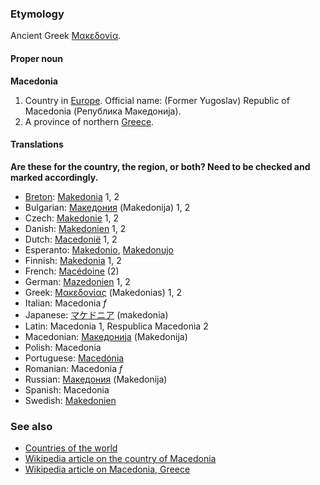 ===Etymology===
Ancient Greek [[Μακεδονία]].

====Proper noun====
'''Macedonia'''

# Country in [[Europe]]. Official name: (Former Yugoslav) Republic of Macedonia (Република Македонија).
# A province of northern [[Greece]].

====Translations====

'''Are these for the country, the region, or both?  Need to be checked and marked accordingly.'''

*[[Breton]]: [[Makedonia]] 1, 2
*Bulgarian: [[Македония]] (Makedonija) 1, 2
*Czech: [[Makedonie]] 1, 2
*Danish: [[Makedonien]] 1, 2
*Dutch: [[Macedonië]] 1, 2
*Esperanto: [[Makedonio]], [[Makedonujo]]
*Finnish: [[Makedonia]] 1, 2
*French: [[Macédoine]] (2)
*German: [[Mazedonien]] 1, 2
*Greek: [[Μακεδονίας]] (Makedonias) 1, 2
*Italian: Macedonia ''f''
*Japanese: [[マケドニア]] (makedonia)
*Latin: Macedonia 1, Respublica Macedonia 2
*Macedonian: [[Македонија]] (Makedonija)
*Polish: Macedonia
*Portuguese: [[Macedónia]]
*Romanian: Macedonia ''f''
*Russian: [[Македония]] (Makedonija)
*Spanish: Macedonia
*Swedish: [[Makedonien]]

===See also===
*[[Countries of the world]]
*[[en:Republic_of_Macedonia|Wikipedia article on the country of Macedonia]]
*[[en:Macedonia|Wikipedia article on Macedonia, Greece]]